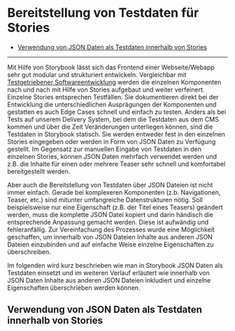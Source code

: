 
<Meta title="Dokumentation/Grundlegendes/Testdatenbereitstellung" />

# Bereitstellung von Testdaten für Stories

-   [Verwendung von JSON Daten als Testdaten innerhalb von Stories](#verwendung-von-json-daten-als-testdaten-innerhalb-von-stories)

---

Mit Hilfe von Storybook lässt sich das Frontend einer Webseite/Webapp sehr gut modular und strukturiert entwickeln. Vergleichbar mit [Testgetriebener Softwareentwicklung](https://de.wikipedia.org/wiki/Testgetriebene_Entwicklung)
werden die einzelnen Komponenten nach und nach mit Hilfe von Stories aufgebaut und weiter verfeinert. Einzelne Stories entsprechen Testfällen. Sie dokumentieren direkt bei der Entwicklung die unterschiedlichen
Ausprägungen der Komponenten und gestatten es auch Edge Cases schnell und einfach zu testen. Anders als bei Tests auf unserem Delivery System, bei dem die Testdaten aus dem CMS kommen und über die
Zeit Veränderungen unterliegen können, sind die Testdaten in Storybook statisch. Sie werden entweder fest in den einzelnen Stories eingegeben oder werden in Form von JSON Daten zu Verfügung gestellt.
Im Gegensatz zur manuellen Eingabe von Testdaten in den einzelnen Stories, können JSON Daten mehrfach verwendet werden und z.B. die Inhalte für einen oder mehrere Teaser sehr schnell
und komfortabel bereitgestellt werden.

Aber auch die Bereitstellung von Testdaten über JSON Dateien ist nicht immer einfach. Gerade bei komplexeren Komponenten (z.b. Navigationen, Teaser, etc.) sind mitunter umfangreiche Datenstrukturen
nötig. Soll beispielsweise nur eine Eigenschaft (z.B. der Titel eines Teasers) geändert werden, muss die komplette JSON Datei kopiert und darin händisch die entsprechende Anpassung gemacht werden.
Diese ist aufwändig und fehleranfällig. Zur Vereinfachung des Prozesses wurde eine Möglichkeit geschaffen, um innerhalb von JSON Dateien Inhalte aus anderen JSON Dateien einzubinden und
auf einfache Weise einzelne Eigenschaften zu überschreiben.

Im folgenden wird kurz beschrieben wie man in Storybook JSON Daten als Testdaten einsetzt und im weiteren Verlauf erläutert wie innerhalb von JSON Daten Inhalte aus anderen JSON Dateien
inkludiert und einzelne Eigenschaften überschrieben werden können.

## Verwendung von JSON Daten als Testdaten innerhalb von Stories
